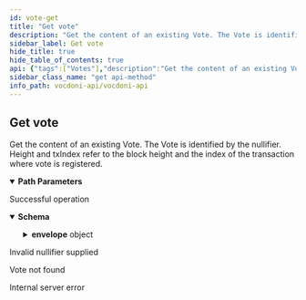 ```yaml
---
id: vote-get
title: "Get vote"
description: "Get the content of an existing Vote. The Vote is identified by the nullifier. Height and txIndex refer to the  block height and the index of the transaction where vote is registered."
sidebar_label: Get vote
hide_title: true
hide_table_of_contents: true
api: {"tags":["Votes"],"description":"Get the content of an existing Vote. The Vote is identified by the nullifier. Height and txIndex refer to the  block height and the index of the transaction where vote is registered.","operationId":"voteGet","parameters":[{"name":"voteId","in":"path","description":"Nullifier of the vote","required":true,"schema":{"type":"string","example":"1056bc4d864c12659be306be1f4f31e1f5dcf9e61cb85c8e67509c59144c59ad"}}],"responses":{"200":{"description":"Successful operation","content":{"application/json":{"schema":{"type":"object","properties":{"envelope":{"type":"object","properties":{"encryption_key_indexes":{"type":"array","items":{"type":"integer"},"example":[1,2]},"meta":{"type":"object","properties":{"height":{"type":"integer","format":"int32","example":2929397},"nullifier":{"type":"string","example":"c3f32730a196d8ba928e775fad430969b500633adf33b3f63922b9d8713317a2"},"process_id":{"type":"string","example":"0213b31d622b6475d4f3a32cffdc26b02f3ea7589a72c1ea2b03587b7dc7a576"},"tx_hash":{"type":"string","example":"75e8f822f5dd13973ac5158d600f0a2a5fea4bfefce9712ab5195bf17884cfad"},"tx_index":{"type":"integer","format":"int32","example":0}}},"nonce":{"type":"string","example":"4b6e87d0b01c82cd269a57658c49ef2c429eaf4d480ca6710ff07af72c7059df"},"signature":{"type":"string","example":"a7b8b2b4e9fb753627145b2f84770169e944f9e3f509c3402b7bb7d9c873a88a061de02aabc73355529f2b422d2a8d64f8ae39f0363d2aef7504142ef04d386c1c"},"vote_package":{"type":"string","example":"Yaiw2PMe8YZ+iTcPvOHAaZVoAiNzz3vdEed0pPXTRwF4unD15N79+7P4Jx5fk55CDBvhQuvpmD9mEprVJehur4I8ovqeaktwNoWUHvT8ue090r2J4yL33YqvZGlcpoa5lnGUMcRPra8bnBhqd1HX6KTTzhXV74fNijncNbj57/sdTr04ljolaA=="},"weight":{"type":"string","example":"1"}}}}}}}},"400":{"description":"Invalid nullifier supplied"},"404":{"description":"Vote not found"},"500":{"description":"Internal server error"}},"method":"get","path":"/votes/{voteId}","servers":[{"url":"https://api-dev.vocdoni.net/v2/"}],"securitySchemes":{"bearerAuth":{"type":"http","scheme":"bearer"}},"info":{"version":"2.0.0","title":"Vocdoni API","license":{"name":"MIT"},"description":"The Vocdoni API is a REST API that substitutes the previous RPCs in order to make it easier for  developers/integrators to build on top of the voting protocol. This API facilitates creating votings using Vocdoni,  without the hassle of learning a complex blockchain platform, allowing to perform all the features that enable the  voting protocol such as creating an account, entity, voting process, census & vote, abstracting as much as possible  the complexity and offering simple and straightforward methods to perform those actions. \nYou can review the API endpoints documentation in this section, the main entities are:\n- [**Chain**](chain): The Vocdoni blockchain is named Vochain. It is a Byzantine fault-tolerant network based on Tendermint that  executes the Vocdoni Protocol logic represented as a state machine. Its main purpose is to register votes in a  decentralized and verifiable format. In those endpoints, you can consult the state of the chain, transactions costs,  list organizations and get more Vochain info.\n- [**Accounts**](accounts): Identified by an Ethereum like address. An account can create and manage elections, transfer tokens,  give power to other accounts on his behalf (delegates) and manage its metadata.\n- [**Elections**](elections): Is a rule-set of options and requirements for creating a process in which people vote a series of  options. To know more about the params of an election and its lifecycle go [here](../get-started/intro#23-elections).  In this section you will find all information related to an election as its information, election keys, submitted  votes & how to create a new election.\n- [**Censuses**](censuses): The census is a key component of any voting process. It specifies the set of users (identified by a  public key or address) eligible for participating in an election. To understand more about the Censuses you can  check [here](../get-started/intro#21-the-census). Here you will be able to get censuses information like the Merkle  root, total weight & size, import/export the censuses and create new ones.\n- [**Votes**](votes): All the information related to the vote issued by a participant in a vote, you can check the validity of  the vote, consult your information and send a vote."},"postman":{"name":"Get vote","description":{"content":"Get the content of an existing Vote. The Vote is identified by the nullifier. Height and txIndex refer to the  block height and the index of the transaction where vote is registered.","type":"text/plain"},"url":{"path":["votes",":voteId"],"host":["{{baseUrl}}"],"query":[],"variable":[{"disabled":false,"description":{"content":"(Required) Nullifier of the vote","type":"text/plain"},"type":"any","value":"","key":"voteId"}]},"header":[{"key":"Accept","value":"application/json"}],"method":"GET"}}
sidebar_class_name: "get api-method"
info_path: vocdoni-api/vocdoni-api
---
```



## Get vote



Get the content of an existing Vote. The Vote is identified by the nullifier. Height and txIndex refer to the  block height and the index of the transaction where vote is registered.

<details style={{"marginBottom":"1rem"}} data-collapsed={false} open={true}><summary style={{}}><strong>Path Parameters</strong></summary><div><ul><ParamsItem className={"paramsItem"} param={{"name":"voteId","in":"path","description":"Nullifier of the vote","required":true,"schema":{"type":"string","example":"1056bc4d864c12659be306be1f4f31e1f5dcf9e61cb85c8e67509c59144c59ad"}}}></ParamsItem></ul></div></details><div><ApiTabs><TabItem label={"200"} value={"200"}><div>

Successful operation

</div><div><MimeTabs schemaType={"response"}><TabItem label={"application/json"} value={"application/json"}><SchemaTabs><TabItem label={"Schema"} value={"Schema"}><details style={{}} data-collapsed={false} open={true}><summary style={{"textAlign":"left"}}><strong>Schema</strong></summary><div style={{"textAlign":"left","marginLeft":"1rem"}}></div><ul style={{"marginLeft":"1rem"}}><SchemaItem collapsible={true} className={"schemaItem"}><details style={{}}><summary style={{}}><strong>envelope</strong><span style={{"opacity":"0.6"}}> object</span></summary><div style={{"marginLeft":"1rem"}}><SchemaItem collapsible={false} name={"encryption_key_indexes"} required={false} schemaDescription={undefined} schemaName={"integer[]"} qualifierMessage={undefined} defaultValue={undefined}></SchemaItem><SchemaItem collapsible={true} className={"schemaItem"}><details style={{}}><summary style={{}}><strong>meta</strong><span style={{"opacity":"0.6"}}> object</span></summary><div style={{"marginLeft":"1rem"}}><SchemaItem collapsible={false} name={"height"} required={false} schemaDescription={undefined} schemaName={"int32"} qualifierMessage={undefined} defaultValue={undefined}></SchemaItem><SchemaItem collapsible={false} name={"nullifier"} required={false} schemaDescription={undefined} schemaName={"string"} qualifierMessage={undefined} defaultValue={undefined}></SchemaItem><SchemaItem collapsible={false} name={"process_id"} required={false} schemaDescription={undefined} schemaName={"string"} qualifierMessage={undefined} defaultValue={undefined}></SchemaItem><SchemaItem collapsible={false} name={"tx_hash"} required={false} schemaDescription={undefined} schemaName={"string"} qualifierMessage={undefined} defaultValue={undefined}></SchemaItem><SchemaItem collapsible={false} name={"tx_index"} required={false} schemaDescription={undefined} schemaName={"int32"} qualifierMessage={undefined} defaultValue={undefined}></SchemaItem></div></details></SchemaItem><SchemaItem collapsible={false} name={"nonce"} required={false} schemaDescription={undefined} schemaName={"string"} qualifierMessage={undefined} defaultValue={undefined}></SchemaItem><SchemaItem collapsible={false} name={"signature"} required={false} schemaDescription={undefined} schemaName={"string"} qualifierMessage={undefined} defaultValue={undefined}></SchemaItem><SchemaItem collapsible={false} name={"vote_package"} required={false} schemaDescription={undefined} schemaName={"string"} qualifierMessage={undefined} defaultValue={undefined}></SchemaItem><SchemaItem collapsible={false} name={"weight"} required={false} schemaDescription={undefined} schemaName={"string"} qualifierMessage={undefined} defaultValue={undefined}></SchemaItem></div></details></SchemaItem></ul></details></TabItem><TabItem label={"Example (from schema)"} value={"Example (from schema)"}><ResponseSamples responseExample={"{\n  \"envelope\": {\n    \"encryption_key_indexes\": [\n      1,\n      2\n    ],\n    \"meta\": {\n      \"height\": 2929397,\n      \"nullifier\": \"c3f32730a196d8ba928e775fad430969b500633adf33b3f63922b9d8713317a2\",\n      \"process_id\": \"0213b31d622b6475d4f3a32cffdc26b02f3ea7589a72c1ea2b03587b7dc7a576\",\n      \"tx_hash\": \"75e8f822f5dd13973ac5158d600f0a2a5fea4bfefce9712ab5195bf17884cfad\",\n      \"tx_index\": 0\n    },\n    \"nonce\": \"4b6e87d0b01c82cd269a57658c49ef2c429eaf4d480ca6710ff07af72c7059df\",\n    \"signature\": \"a7b8b2b4e9fb753627145b2f84770169e944f9e3f509c3402b7bb7d9c873a88a061de02aabc73355529f2b422d2a8d64f8ae39f0363d2aef7504142ef04d386c1c\",\n    \"vote_package\": \"Yaiw2PMe8YZ+iTcPvOHAaZVoAiNzz3vdEed0pPXTRwF4unD15N79+7P4Jx5fk55CDBvhQuvpmD9mEprVJehur4I8ovqeaktwNoWUHvT8ue090r2J4yL33YqvZGlcpoa5lnGUMcRPra8bnBhqd1HX6KTTzhXV74fNijncNbj57/sdTr04ljolaA==\",\n    \"weight\": \"1\"\n  }\n}"} language={"json"}></ResponseSamples></TabItem></SchemaTabs></TabItem></MimeTabs></div></TabItem><TabItem label={"400"} value={"400"}><div>

Invalid nullifier supplied

</div><div></div></TabItem><TabItem label={"404"} value={"404"}><div>

Vote not found

</div><div></div></TabItem><TabItem label={"500"} value={"500"}><div>

Internal server error

</div><div></div></TabItem></ApiTabs></div>
      